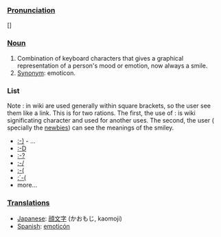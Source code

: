 ===[[Pronunciation]]===
[]

===[[Noun]]===
# Combination of keyboard characters that gives a graphical representation of a person's mood or emotion, now always a smile.
# [[Synonym]]: emoticon.

===List===
Note : in wiki are used generally within square brackets, so the user see them like a link. This is for two rations. The first, the use of : is wiki significating character and used for another uses. The second, the user ( specially the [[newbie]]s) can see the meanings of the smiley.

*[[:-)]] - ...
*[[:-D]]
*[[:-?]]
*[[:-/]]
*[[:-(]]
*[[:´-(]]
* more...

===[[Translation]]s===
*[[Japanese]]: [[顔文字]] (かおもじ, kaomoji)
*[[Spanish]]: [[emoticón]]
